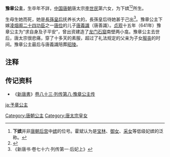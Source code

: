 {{for|宋武帝刘裕的女儿豫章公主|劉欣男}}
{{東亞女性歷史人物
| 名稱=豫章公主
| 身份=[[唐朝|唐朝]]公主
| 畫像=
| 說明=
| 姓=李
| 名=
| 封爵=[[公主|公主]]
| 位號=
| 封號=豫章公主
| 出生年=
| 逝世年=
| 夫=唐義識
| 墳墓=陪葬昭陵
| 父親=[[唐太宗|唐太宗]]
| 子=唐某
| 母親=下嫔某氏
| 其他親屬=養母：[[長孫皇后|長孫皇后]]
|}}
'''豫章公主'''，生卒年不詳，[[中国|中国]][[唐朝|唐朝]]唐太宗[[李世民|李世民]]第六女，为下嫔<ref>'''下嫔'''并非[[唐朝后宫|唐朝后宫]]中[[嫔|嫔]]的位号。霍斌认为是[[宝林_(位号)|宝林]]、[[御女_(後宮稱號)|御女]]、[[采女|采女]]等低级妃嫔的泛称。</ref><ref>{{cite journal en
|quotes = 
|last = 
|first = 
|author = 霍斌
|coauthors = 
|date = 2015
|year = 
|month = 
|title = 《唐代前期内官制度研究》
|journal = 乾陵文化研究
|volume = 
|issue = 2015年第00期
|pages = 236
|publisher = 乾陵博物馆
|location = 陕西省咸阳市
|issn = 
|pmid = 
|doi = 
|bibcode = 
|oclc = 
|id = 
|url = http://www.cnki.com.cn/Article/CJFDTotal-QLYJ201500022.htm
|language = Zh-hans
|format = 
|accessdate = 
|laysummary = 
|laysource = 
|laydate = 
|quote = 
|archive-date = 2020-12-18
|archive-url = https://web.archive.org/web/20201218193121/http://www.cnki.com.cn/Article/CJFDTotal-QLYJ201500022.htm
|dead-url = no
}}</ref>所生。

生母生她而死，她是[[長孫皇后|長孫皇后]]抚养长大的，長孫皇后待她甚于己出<ref>《新唐书·卷七十六·列传第一·后妃上》</ref>。豫章公主下嫁[[凌烟阁二十四功臣|凌烟阁二十四功臣]]之一[[唐俭|唐俭]]的儿子[[唐義識|唐義識]]（唐善識）。[[貞觀_(唐朝)|贞观]]十五年（641年）豫章公主为“求自身及子平安”，曾出资建造了[[龙门石窟|龙门石窟]]南壁两小龛。豫章公主去世后，唐太宗很悲痛，穿了十多天的素服，超过了礼法规定的父亲为子女[[服丧|服丧]]的时间。豫章公主最后与唐義識陪葬[[唐昭陵|昭陵]]。

== 注释 ==

{{Reflist}}

== 传记资料 ==

*《[[新唐書|新唐書]]》[[s:新唐书/卷83|卷八十三·列传第八·豫章公主传]] 

[[Category:唐朝公主|Category:唐朝公主]]
[[Category:唐太宗皇女|Category:唐太宗皇女]]
[[ja:予章公主|ja:予章公主]]